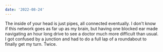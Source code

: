```yaml
---
date: '2022-08-24'
---
```


The inside of your head is just pipes, all connected eventually. I don't know if this network goes as far up as my brain, but having one blocked ear made navigating an hour long drive to see a doctor much more difficult than usual. I got confused by a junction and had to do a full lap of a roundabout to finally get my turn. Twice.
